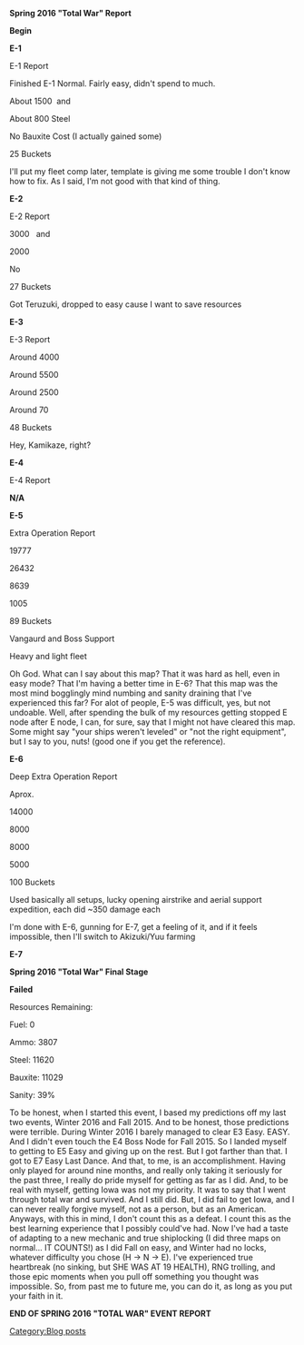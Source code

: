 <p style="font-weight:normal;color:rgb(0,0,0);font-size:16px;line-height:26px;text-align:center;">'''Spring 2016 "Total War" Report'''</p>

<p style="font-weight:normal;color:rgb(0,0,0);font-size:16px;line-height:26px;text-align:center;">'''Begin'''</p>

<p style="font-weight:normal;color:rgb(0,0,0);font-size:16px;line-height:26px;text-align:center;">'''E-1'''</p>

<p style="font-weight:normal;color:rgb(0,0,0);font-size:16px;line-height:26px;text-align:center;">E-1 Report</p>

<p style="font-weight:normal;color:rgb(0,0,0);font-size:16px;line-height:26px;">Finished E-1 Normal. Fairly easy, didn't spend to much.</p>

<p style="font-weight:normal;color:rgb(0,0,0);font-size:16px;line-height:26px;">About 1500 {{Fuel}} and {{Ammo}}</p>

<p style="font-weight:normal;color:rgb(0,0,0);font-size:16px;line-height:26px;">About 800 Steel</p>

<p style="font-weight:normal;color:rgb(0,0,0);font-size:16px;line-height:26px;">No Bauxite Cost (I actually gained some)</p>

<p style="font-weight:normal;color:rgb(0,0,0);font-size:16px;line-height:26px;">25 Buckets</p>

<p style="font-weight:normal;color:rgb(0,0,0);font-size:16px;line-height:26px;">I'll put my fleet comp later, template is giving me some trouble I don't know how to fix. As I said, I'm not good with that kind of thing.</p>

<p style="font-weight:normal;color:rgb(0,0,0);font-size:16px;line-height:26px;">
</p>

<p style="font-weight:normal;color:rgb(0,0,0);font-size:16px;line-height:26px;text-align:center;">'''E-2'''</p>

<p style="font-weight:normal;color:rgb(0,0,0);font-size:16px;line-height:26px;text-align:center;"><span style="font-weight:normal;">E-2 Report</span></p>

<p style="font-weight:normal;color:rgb(0,0,0);font-size:16px;line-height:26px;">3000 {{Fuel}}  and {{Ammo}}</p>

<p style="font-weight:normal;color:rgb(0,0,0);font-size:16px;line-height:26px;">2000 {{Steel}}</p>

<p style="font-weight:normal;color:rgb(0,0,0);font-size:16px;line-height:26px;">No {{Bauxite}}</p>

<p style="font-weight:normal;color:rgb(0,0,0);font-size:16px;line-height:26px;">27 Buckets</p>

<p style="font-weight:normal;color:rgb(0,0,0);font-size:16px;line-height:26px;">Got Teruzuki, dropped to easy cause I want to save resources</p>

<p style="font-weight:normal;color:rgb(0,0,0);font-size:16px;line-height:26px;text-align:center;">'''E-3'''</p>

<p style="font-weight:normal;color:rgb(0,0,0);font-size:16px;line-height:26px;text-align:center;">E-3 Report</p>

<p style="font-weight:normal;color:rgb(0,0,0);font-size:16px;line-height:26px;">Around 4000{{Fuel}}</p>

<p style="font-weight:normal;color:rgb(0,0,0);font-size:16px;line-height:26px;">Around 5500{{Ammo}}</p>

<p style="font-weight:normal;color:rgb(0,0,0);font-size:16px;line-height:26px;">Around 2500 {{Steel}}</p>

<p style="font-weight:normal;color:rgb(0,0,0);font-size:16px;line-height:26px;">Around 70 {{Bauxite}}</p>

<p style="font-weight:normal;color:rgb(0,0,0);font-size:16px;line-height:26px;">48 Buckets</p>

<p style="font-weight:normal;color:rgb(0,0,0);font-size:16px;line-height:26px;">Hey, Kamikaze, right?</p>

<p style="font-weight:normal;color:rgb(0,0,0);font-size:16px;line-height:26px;text-align:center;">'''E-4'''</p>

<p style="font-weight:normal;color:rgb(0,0,0);font-size:16px;line-height:26px;text-align:center;">E-4 Report</p>

<p style="font-weight:normal;color:rgb(0,0,0);font-size:16px;line-height:26px;">'''N/A'''</p>

<p style="font-weight:normal;color:rgb(0,0,0);font-size:16px;line-height:26px;text-align:center;">'''E-5'''</p>

<p style="font-weight:normal;color:rgb(0,0,0);font-size:16px;line-height:26px;text-align:center;">Extra Operation Report</p>

<p style="font-weight:normal;color:rgb(0,0,0);font-size:16px;line-height:26px;">
</p>

<p style="font-weight:normal;color:rgb(0,0,0);font-size:16px;line-height:26px;">19777{{Fuel}}</p>

<p style="font-weight:normal;color:rgb(0,0,0);font-size:16px;line-height:26px;">26432{{Ammo}}</p>

<p style="font-weight:normal;color:rgb(0,0,0);font-size:16px;line-height:26px;">8639{{Steel}}</p>

<p style="font-weight:normal;color:rgb(0,0,0);font-size:16px;line-height:26px;">1005{{Bauxite}}</p>

<p style="font-weight:normal;color:rgb(0,0,0);font-size:16px;line-height:26px;">89 Buckets</p>

<p style="font-weight:normal;color:rgb(0,0,0);font-size:16px;line-height:26px;">Vangaurd and Boss Support</p>

<p style="font-weight:normal;color:rgb(0,0,0);font-size:16px;line-height:26px;">Heavy and light fleet</p>

<p style="font-weight:normal;color:rgb(0,0,0);font-size:16px;line-height:26px;"><span style="font-weight:normal;">Oh God. What can I say about this map? That it was hard as hell, even in easy mode? That I'm having a better time in E-6? That this map was the most mind bogglingly mind numbing and sanity draining that I've experienced this far? For alot of people, E-5 was difficult, yes, but not undoable. Well, after spending the bulk of my resources getting stopped E node after E node, I can, for sure, say that I might not have cleared this map. Some might say "your ships weren't leveled" or "not the right equipment", but I say to you, nuts! (good one if you get the reference).</span></p>

<p style="font-weight:normal;color:rgb(0,0,0);font-size:16px;line-height:26px;text-align:center;"><span style="font-weight:normal;">'''E-6'''</span></p>

<p style="font-weight:normal;color:rgb(0,0,0);font-size:16px;line-height:26px;text-align:center;"><span style="font-weight:normal;">Deep Extra Operation Report</span></p>

<p style="font-weight:normal;color:rgb(0,0,0);font-size:16px;line-height:26px;text-align:center;"><span style="font-weight:normal;">Aprox.</span></p>

<p style="font-weight:normal;color:rgb(0,0,0);font-size:16px;line-height:26px;">14000{{Fuel}}</p>

<p style="font-weight:normal;color:rgb(0,0,0);font-size:16px;line-height:26px;">8000{{Ammo}}</p>

<p style="font-weight:normal;color:rgb(0,0,0);font-size:16px;line-height:26px;">8000{{Steel}}</p>

<p style="font-weight:normal;color:rgb(0,0,0);font-size:16px;line-height:26px;">5000{{Bauxite}}</p>

<p style="font-weight:normal;color:rgb(0,0,0);font-size:16px;line-height:26px;">100 Buckets</p>

<p style="font-weight:normal;color:rgb(0,0,0);font-size:16px;line-height:26px;">Used basically all setups, lucky opening airstrike and aerial support expedition, each did ~350 damage each</p>

<p style="font-weight:normal;color:rgb(0,0,0);font-size:16px;line-height:26px;">
</p>

<p style="font-weight:normal;color:rgb(0,0,0);font-size:16px;line-height:26px;">I'm done with E-6, gunning for E-7, get a feeling of it, and if it feels impossible, then I'll switch to Akizuki/Yuu farming</p>

<p style="font-weight:normal;color:rgb(0,0,0);font-size:16px;line-height:26px;text-align:center;">'''E-7'''</p>

<p style="font-weight:normal;margin-top:0.4em;margin-bottom:0.5em;color:rgb(0,0,0);font-size:16px;line-height:26px;text-align:center;">'''Spring 2016 "Total War" Final Stage'''</p>

<p style="font-weight:normal;color:rgb(0,0,0);font-size:16px;line-height:26px;text-align:center;">'''Failed'''</p>

<p style="font-weight:normal;color:rgb(0,0,0);font-size:16px;line-height:26px;">Resources Remaining:</p>

<p style="font-weight:normal;color:rgb(0,0,0);font-size:16px;line-height:26px;">Fuel: 0</p>

<p style="font-weight:normal;color:rgb(0,0,0);font-size:16px;line-height:26px;">Ammo: 3807</p>

<p style="font-weight:normal;color:rgb(0,0,0);font-size:16px;line-height:26px;">Steel: 11620</p>

<p style="font-weight:normal;color:rgb(0,0,0);font-size:16px;line-height:26px;">Bauxite: 11029</p>

<p style="font-weight:normal;color:rgb(0,0,0);font-size:16px;line-height:26px;">
</p>

<p style="font-weight:normal;color:rgb(0,0,0);font-size:16px;line-height:26px;">Sanity: 39%</p>

<p style="font-weight:normal;color:rgb(0,0,0);font-size:16px;line-height:26px;">
</p>

<p style="font-weight:normal;color:rgb(0,0,0);font-size:16px;line-height:26px;text-align:center;">
</p>

<p style="font-weight:normal;color:rgb(0,0,0);font-size:16px;line-height:26px;">To be honest, when I started this event, I based my predictions off my last two events, Winter 2016 and Fall 2015. And to be honest, those predictions were terrible. During Winter 2016 I barely managed to clear E3 Easy. EASY. And I didn't even touch the E4 Boss Node for Fall 2015. So I landed myself to getting to E5 Easy and giving up on the rest. But I got farther than that. I got to E7 Easy Last Dance. And that, to me, is an accomplishment. Having only played for around nine months, and really only taking it seriously for the past three, I really do pride myself for getting as far as I did. And, to be real with myself, getting Iowa was not my priority. It was to say that I went through total war and survived. And I still did. But, I did fail to get Iowa, and I can never really forgive myself, not as a person, but as an American. Anyways, with this in mind, I don't count this as a defeat. I count this as the best learning experience that I possibly could've had. Now I've had a taste of adapting to a new mechanic and true shiplocking (I did three maps on normal... IT COUNTS!) as I did Fall on easy, and Winter had no locks, whatever difficulty you chose (H -> N -> E). I've experienced true heartbreak (no sinking, but SHE WAS AT 19 HEALTH), RNG trolling, and those epic moments when you pull off something you thought was impossible. So, from past me to future me, you can do it, as long as you put your faith in it.</p>

<p style="font-weight:normal;color:rgb(0,0,0);font-size:16px;line-height:26px;text-align:center;">'''END OF SPRING 2016 "TOTAL WAR" EVENT REPORT '''</p>
[[Category:Blog posts]]